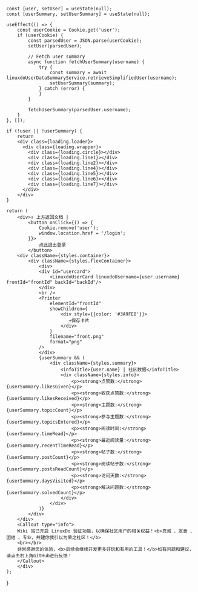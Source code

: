 
    const [user, setUser] = useState(null);
    const [userSummary, setUserSummary] = useState(null);

    useEffect(() => {
        const userCookie = Cookie.get('user');
        if (userCookie) {
            const parsedUser = JSON.parse(userCookie);
            setUser(parsedUser);

            // Fetch user summary
            async function fetchUserSummary(username) {
                try {
                    const summary = await linuxdoUserDataSummaryService.retrieveSimplifiedUser(username);
                    setUserSummary(summary);
                } catch (error) {
                }
            }

            fetchUserSummary(parsedUser.username);
        }
    }, []);

    if (!user || !userSummary) {
        return
        <div class={loading.loader}>
          <div class={loading.wrapper}>
            <div class={loading.circle}></div>
            <div class={loading.line1}></div>
            <div class={loading.line2}></div>
            <div class={loading.line4}></div>
            <div class={loading.line5}></div>
            <div class={loading.line6}></div>
            <div class={loading.line7}></div>
          </div>
        </div>
    }

    return (
        <div>↑ 上方返回文档 |
            <button onClick={() => {
                Cookie.remove('user');
                window.location.href = '/login';
            }}>
                点此退出登录
            </button>
        <div className={styles.container}>
            <div className={styles.flexContainer}>
                <div>
                <div id="usercard">
                    <LinuxdoUserCard linuxdoUsername={user.username} frontId="frontId" backId="backId"/>
                </div>
                <br />
                <Printer
                    elementId="frontId"
                    showChildren={
                        <div style={{color: '#3A9FE8'}}>
                           →保存卡片
                        </div>
                    }
                    filename="front.png"
                    format="png"
                />
                </div>
                {userSummary && (
                    <div className={styles.summary}>
                        <infoTitle>{user.name} | 社区数据</infoTitle>
                        <div className={styles.info}>
                            <p><strong>点赞数:</strong> {userSummary.likesGiven}</p>
                            <p><strong>收获点赞数:</strong> {userSummary.likesReceived}</p>
                            <p><strong>主题数:</strong> {userSummary.topicCount}</p>
                            <p><strong>参与主题数:</strong> {userSummary.topicsEntered}</p>
                            <p><strong>阅读时间:</strong> {userSummary.timeRead}</p>
                            <p><strong>最近阅读量:</strong> {userSummary.recentTimeRead}</p>
                            <p><strong>帖子数:</strong> {userSummary.postCount}</p>
                            <p><strong>阅读帖子数:</strong> {userSummary.postsReadCount}</p>
                            <p><strong>访问天数:</strong> {userSummary.daysVisited}</p>
                            <p><strong>解决问题数:</strong> {userSummary.solvedCount}</p>
                        </div>
                    </div>
                )}
            </div>
        </div>
        <Callout type="info">
        Wiki 站已开启 LinuxDo 验证功能，以确保社区用户的相关权益！<b>真诚 、友善 、团结 、专业，共建你我引以为荣之社区！</b>
        <br></br>
        非常感谢您的体验，<b>后续会继续开发更多好玩和有用的工具！</b>如有问题和建议，请点击右上角GitHub进行反馈！
        </Callout>
        </div>
    );
}